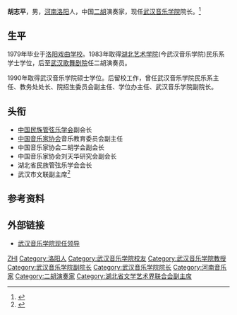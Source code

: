 {{primarysources|time=2016-10-24T06:15:33+00:00}}
'''胡志平'''{{BD|1963年|8月}}，男，[[河南|河南]][[洛阳|洛阳]]人，中国[[二胡|二胡]]演奏家，现任[[武汉音乐学院|武汉音乐学院]]院长。<ref >{{cite web|url=http://www.ccom.edu.cn/xwyhd/xsjd/2016s/201604/t20160425_39715.html | language= | title=武汉音乐学院院长胡志平一行来我校调研 |publisher=中央音乐学院 |date=2016-04-25 |accessdate= }}</ref>

== 生平 ==
1979年毕业于[[洛阳戏曲学校|洛阳戏曲学校]]。1983年取得[[湖北艺术学院|湖北艺术学院]](今武汉音乐学院)民乐系学士学位，后至[[武汉歌舞剧院|武汉歌舞剧院]]任二胡演奏员。

1990年取得武汉音乐学院硕士学位。后留校工作，曾任武汉音乐学院民乐系主任、教务处处长、院招生委员会副主任、学位办主任、武汉音乐学院副院长。

== 头衔 ==
* [[中国民族管弦乐学会|中国民族管弦乐学会]]副会长
* [[中国音乐家协会|中国音乐家协会]]音乐教育委员会副主任
* 中国音乐家协会二胡学会副会长
* 中国音乐家协会刘天华研究会副会长
* 湖北省民族管弦乐学会会长
* 武汉市文联副主席<ref >{{cite web|url=http://www.whcm.edu.cn/xygk/xyld.htm | language= | title=现任领导 |publisher=武汉音乐学院 |date= |accessdate=2016-10 }}</ref>

== 参考资料 ==
{{reflist}}

== 外部链接 ==
* [http://www.whcm.edu.cn/xygk/xyld.htm 武汉音乐学院现任领导]

{{Authority control}}
{{DEFAULTSORT:HU胡}}
[[Category:胡姓|ZHI]]
[[Category:洛阳人|Category:洛阳人]]
[[Category:武汉音乐学院校友|Category:武汉音乐学院校友]]
[[Category:武汉音乐学院教授|Category:武汉音乐学院教授]]
[[Category:武汉音乐学院副院长|Category:武汉音乐学院副院长]]
[[Category:武汉音乐学院院长|Category:武汉音乐学院院长]]
[[Category:河南音乐家|Category:河南音乐家]]
[[Category:二胡演奏家|Category:二胡演奏家]]
[[Category:湖北省文学艺术界联合会副主席|Category:湖北省文学艺术界联合会副主席]]